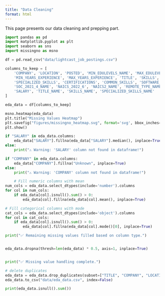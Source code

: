 ```yaml
---
title: "Data Cleaning"
format: html
---
```


This page presents our data cleaning and prepping part.

```python
import pandas as pd
import matplotlib.pyplot as plt
import seaborn as sns
import missingno as msno

df = pd.read_csv("data/lightcast_job_postings.csv")

columns_to_keep = [
    'COMPANY', 'LOCATION', 'POSTED', 'MIN_EDULEVELS_NAME', 'MAX_EDULEVELS_NAME',
    'MIN_YEARS_EXPERIENCE', 'MAX_YEARS_EXPERIENCE', 'TITLE', 'SKILLS',
    'SPECIALIZED_SKILLS', 'CERTIFICATIONS', 'COMMON_SKILLS', 'SOFTWARE_SKILLS',
    'SOC_2021_4_NAME', 'NAICS_2022_6', 'NAICS2_NAME', 'REMOTE_TYPE_NAME',
    'SALARY', 'TITLE_NAME', 'SKILLS_NAME', 'SPECIALIZED_SKILLS_NAME'
]

eda_data = df[columns_to_keep]

```

```python
msno.heatmap(eda_data)
plt.title("Missing Values Heatmap")
plt.savefig("figures/missingno_heatmap.svg", format='svg', bbox_inches='tight')
plt.show()

```

```python
if "SALARY" in eda_data.columns:
    eda_data["SALARY"].fillna(eda_data["SALARY"].median(), inplace=True)
else:
    print("⚠️ Warning: 'SALARY' column not found in dataframe!")

if "COMPANY" in eda_data.columns:
    eda_data["COMPANY"].fillna("Unknown", inplace=True)
else:
    print("⚠️ Warning: 'COMPANY' column not found in dataframe!")

    # Fill numeric columns with mean
num_cols = eda_data.select_dtypes(include='number').columns
for col in num_cols:
    if eda_data[col].isnull().sum() > 0:
        eda_data[col].fillna(eda_data[col].mean(), inplace=True)

# Fill categorical columns with mode
cat_cols = eda_data.select_dtypes(include='object').columns
for col in cat_cols:
    if eda_data[col].isnull().sum() > 0:
        eda_data[col].fillna(eda_data[col].mode()[0], inplace=True)

print("✅ Remaining missing values filled based on column type.")


eda_data.dropna(thresh=len(eda_data) * 0.5, axis=1, inplace=True)


print("✅ Missing value handling complete.")

# delete duplicates
eda_data = eda_data.drop_duplicates(subset=["TITLE", "COMPANY", "LOCATION", "POSTED"])
eda_data.to_csv("data/eda_data.csv", index=False)

print(eda_data.isnull().sum())
```

